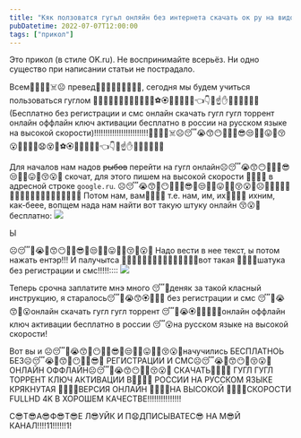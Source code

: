 ```yaml
---
title: "Кяк ползоватся гугьл онляйн без интернета скачать ок ру на видовс десёть!1!!"
pubDatetime: 2022-07-07T12:00:00
tags: ["прикол"]
---
```



<Alert>Это прикол (в стиле OK.ru). Не воспринимайте всерьёз. Ни одно существо при написании статьи не пострадало.</Alert>

Всем💪💁‍♀️😒☠️☹️ превед💪😭😙😶🤭💪😬🤬😡, сегодня мы будем учиться пользоваться гуглом 💪💁‍♀️😒😚😮🤭🌲💨😧😵🍎⚽️🏵🎫❌🆘😣🤜👈👇😪☝️✋🤚👋💪😬🤬😡(Бесплатно без регистрации и смс онлайн скачать гугл гугл торрент онлайн оффлайн ключ активации бесплатно в россии на русском языке на высокой скорости)!!!!!!!!!!!!!!!!!!!!!!!!💪💁‍♀️😒☠️☹️😴😭😙😶🤭🐼🐳😎😒🙄🐾😛🤪😚😮🤭🤭🌲💨😧😵🍎⚽️🏵🎫❌🆘😣🤜👈👇😪☝️✋🤚👋💪😬🤬😡

Для началов нам надов ~~рыбов~~ перейти на гугл онлайн☹️😴😭😙😶🤭🐼🐳😎😒🙄🐾😛🤪😚😮🤭 скочат, для этого пишем на высокой скорости 💨😧🤪😵 в адресной строке `google.ru`.
☹️😴😭😙🎄😶🤭🐼🐳😎🎄😒🙄🐾😛🤪🎄😚😮🤭☹️🎄😴😭😙😶🤭🎄🐼🐳😎😒🙄🐾😛🤪😚🎄😮🤭
Потом нам, вам💨😧🤪😵 т.е. нам, им, их💨😧🤪😵 ихним, как-беее, вопщем нада нам найти вот такую штуку онлайн 😚😮🤭бесплатно:
![](/uploads/kak-polzovatsa-google/index.webp)

<Alert>Ы</Alert>

☹️😴🎄😭🎄😙😶🎄🤭😎🎄😒🙄🎄😛🎄🤪😚🎄😮🤭
Надо вести в нее текст, ы потом нажать ентэр!!!
И палучытса 💨😧🤪😵❌💨😧❌🤪😵💨❌😧🤪😵вот такая 💨😧🤪😵шатука без регистрации и смс!!!!!::::
![](/uploads/kak-polzovatsa-google/results.webp)

Теперь срочна заплатите мнэ много 😴🎄деняк за такой класный инструкцию, я старалось😴🎄😭😙🏵🤪😚😮 без регистрации и смс 😴🎄😭😙❌😮онлайн скачать гугл гугл торрент 😴🎄😭🏵🎫❌🤪😚😮онлайн оффлайн ключ активации бесплатно в россии 😴😮на русском языке на высокой скорости!

Вот вы и ☹️😴🎄😭😙🎄😶🤭🎄😎🎄😒🙄🎄😛🤪🎄😚😮🤭начучились БЕСПЛАТНОЬ БЕЗ☹️😴😭🎄😙🎄😶🤭🎄😎🤭 РЕГИСТРАЦИИ И СМС☹️😴😭🎄😙😶🤪😚😮🤭 ОНЛАЙН ОФФЛАЙН☹️😴🎄😭😙😶🎄🤪😚😮🤭 СКАЧАТЬ💨😧🤪😵 ГУГЛ ГУГЛ ТОРРЕНТ КЛЮЧ АКТИВАЦИИ В💨😧🤪😵 РОССИИ НА РУССКОМ ЯЗЫКЕ КРЯКНУТАЯ 💨😧🤪😵ВЕРСИЯ ОНЛАЙН 💨😧🤪😵НА ВЫСОКОЙ 💨😧🤪😵СКОРОСТИ FULLHD 4K В ХОРОШЕМ КАЧЕСТВЕ!!!!!!!!!!!!!!!

С😎Т😎А😎Ф😎Т😎Е Л😎УЙК И П😧ДПИСЫВАТЕС😎 НА М😎Й КАНАЛ!!!!11!!!!!!1!
